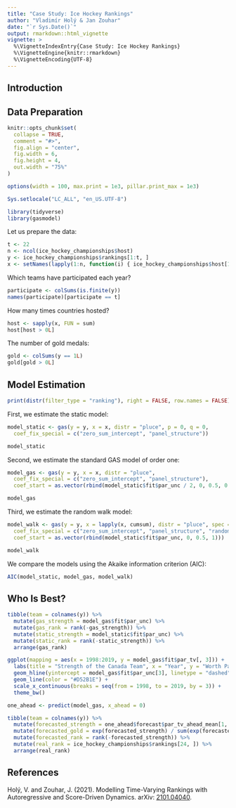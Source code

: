 ```yaml
---
title: "Case Study: Ice Hockey Rankings"
author: "Vladimír Holý & Jan Zouhar"
date: "`r Sys.Date()`"
output: rmarkdown::html_vignette
vignette: >
  %\VignetteIndexEntry{Case Study: Ice Hockey Rankings}
  %\VignetteEngine{knitr::rmarkdown}
  %\VignetteEncoding{UTF-8}
---
```


## Introduction

## Data Preparation

```r
knitr::opts_chunk$set(
  collapse = TRUE,
  comment = "#>",
  fig.align = "center",
  fig.width = 6,
  fig.height = 4,
  out.width = "75%"
)

options(width = 100, max.print = 1e3, pillar.print_max = 1e3)

Sys.setlocale("LC_ALL", "en_US.UTF-8")
```

```r
library(tidyverse)
library(gasmodel)
```

Let us prepare the data:

``` r
t <- 22
n <- ncol(ice_hockey_championships$host)
y <- ice_hockey_championships$rankings[1:t, ]
x <- setNames(lapply(1:n, function(i) { ice_hockey_championships$host[1:t, i] }), colnames(y))
```

Which teams have participated each year?

``` r
participate <- colSums(is.finite(y))
names(participate)[participate == t]
```

How many times countries hosted?

``` r
host <- sapply(x, FUN = sum)
host[host > 0L]
```

The number of gold medals:

``` r
gold <- colSums(y == 1L)
gold[gold > 0L]
```

## Model Estimation

``` r
print(distr(filter_type = "ranking"), right = FALSE, row.names = FALSE)
```

First, we estimate the static model:

``` r
model_static <- gas(y = y, x = x, distr = "pluce", p = 0, q = 0,
  coef_fix_special = c("zero_sum_intercept", "panel_structure"))

model_static
```

Second, we estimate the standard GAS model of order one:

``` r
model_gas <- gas(y = y, x = x, distr = "pluce",
  coef_fix_special = c("zero_sum_intercept", "panel_structure"),
  coef_start = as.vector(rbind(model_static$fit$par_unc / 2, 0, 0.5, 0.5)))

model_gas
```

Third, we estimate the random walk model:

``` r
model_walk <- gas(y = y, x = lapply(x, cumsum), distr = "pluce", spec = "reg_err",
  coef_fix_special = c("zero_sum_intercept", "panel_structure", "random_walk"),
  coef_start = as.vector(rbind(model_static$fit$par_unc, 0, 0.5, 1)))

model_walk
```

We compare the models using the Akaike information criterion (AIC):

``` r
AIC(model_static, model_gas, model_walk)
```

## Who Is Best?

``` r
tibble(team = colnames(y)) %>%
  mutate(gas_strength = model_gas$fit$par_unc) %>%
  mutate(gas_rank = rank(-gas_strength)) %>%
  mutate(static_strength = model_static$fit$par_unc) %>%
  mutate(static_rank = rank(-static_strength)) %>%
  arrange(gas_rank)
```

``` r
ggplot(mapping = aes(x = 1998:2019, y = model_gas$fit$par_tv[, 3])) +
  labs(title = "Strength of the Canada Team", x = "Year", y = "Worth Parameter") +
  geom_hline(yintercept = model_gas$fit$par_unc[3], linetype = "dashed") +
  geom_line(color = "#D52B1E") +
  scale_x_continuous(breaks = seq(from = 1998, to = 2019, by = 3)) +
  theme_bw()
```

``` r
one_ahead <- predict(model_gas, x_ahead = 0)

tibble(team = colnames(y)) %>%
  mutate(forecasted_strength = one_ahead$forecast$par_tv_ahead_mean[1, ]) %>%
  mutate(forecasted_gold = exp(forecasted_strength) / sum(exp(forecasted_strength))) %>%
  mutate(forecasted_rank = rank(-forecasted_strength)) %>%
  mutate(real_rank = ice_hockey_championships$rankings[24, ]) %>%
  arrange(real_rank)
```

## References

Holý, V. and Zouhar, J. (2021). Modelling Time-Varying Rankings with Autoregressive and Score-Driven Dynamics. arXiv: [2101.04040](https://arxiv.org/abs/2101.04040).



